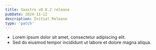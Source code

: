 ```yaml
---
title: Saastro v0.0.2 release
pubDate: 2024-11-12
description: Initial Release
type: 'patch'
---
```


- Lorem ipsum dolor sit amet, consectetur adipiscing elit.
- Sed do eiusmod tempor incididunt ut labore et dolore magna aliqua.
